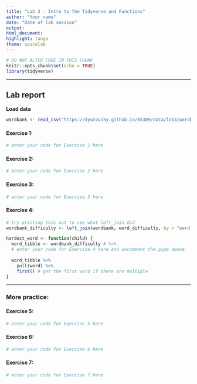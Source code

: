 ```yaml
---
title: "Lab 3 - Intro to the Tidyverse and Functions"
author: "Your name"
date: "Date of lab session"
output: 
html_document: 
highlight: tango
theme: spacelab
---
```


```r
# DO NOT ALTER CODE IN THIS CHUNK
knitr::opts_chunk$set(echo = TRUE)
library(tidyverse)
```

* * *

## Lab report

**Load data**
```r
wordbank <- read_csv("https://dyurovsky.github.io/85309/data/lab3/wordbank.csv")
```

#### Exercise 1: 

```r
# enter your code for Exercise 1 here

```

#### Exercise 2:

```r
# enter your code for Exercise 2 here
```

#### Exercise 3:

```r
# enter your code for Exercise 3 here
```

#### Exercise 4:

```r
# try printing this out to see what left_join did
wordbank_difficulty <- left_join(wordbank, word_difficulty, by = "word")

hardest_word <- function(child) {
  word_tibble <- wordbank_difficulty # %>%
  # enter your code for Exercise 4 here and uncomment the pipe above
  
  word_tibble %>%
    pull(word) %>%
    first() # get the first word if there are multiple
}
```

* * *

### More practice:

#### Exercise 5:

```r
# enter your code for Exercise 5 here
```

#### Exercise 6:

```r
# enter your code for Exercise 6 here
```

#### Exercise 7:

```r
# enter your code for Exercise 7 here
```

